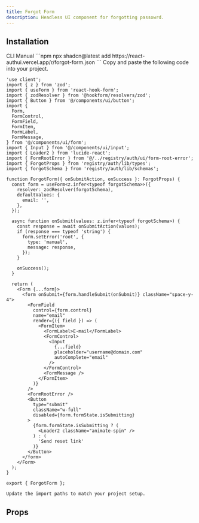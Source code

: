 ```yaml
---
title: Forgot Form
description: Headless UI component for forgotting passowrd.
---
```


<PreviewComponent name="forgot-form" />

## Installation
<Tabs defaultValue="CLI">
  <TabsList>
    <TabsTrigger value="CLI">CLI</TabsTrigger>
    <TabsTrigger value="Manual">Manual</TabsTrigger>
  </TabsList>
  <TabsContent value="CLI">
    ```npm
    npx shadcn@latest add https://react-authui.vercel.app/r/forgot-form.json
    ```
  </TabsContent>
  <TabsContent value="Manual">
    Copy and paste the following code into your project.

```tsx title="forgot-form.tsx"
'use client';
import { z } from 'zod';
import { useForm } from 'react-hook-form';
import { zodResolver } from '@hookform/resolvers/zod';
import { Button } from '@/components/ui/button';
import {
  Form,
  FormControl,
  FormField,
  FormItem,
  FormLabel,
  FormMessage,
} from '@/components/ui/form';
import { Input } from '@/components/ui/input';
import { Loader2 } from 'lucide-react';
import { FormRootError } from '@/../registry/auth/ui/form-root-error';
import { ForgotProps } from 'registry/auth/lib/types';
import { forgotSchema } from 'registry/auth/lib/schemas';

function ForgotForm({ onSubmitAction, onSuccess }: ForgotProps) {
  const form = useForm<z.infer<typeof forgotSchema>>({
    resolver: zodResolver(forgotSchema),
    defaultValues: {
      email: '',
    },
  });

  async function onSubmit(values: z.infer<typeof forgotSchema>) {
    const response = await onSubmitAction(values);
    if (response === typeof 'string') {
      form.setError('root', {
        type: 'manual',
        message: response,
      });
    }

    onSuccess();
  }

  return (
    <Form {...form}>
      <form onSubmit={form.handleSubmit(onSubmit)} className="space-y-4">
        <FormField
          control={form.control}
          name="email"
          render={({ field }) => (
            <FormItem>
              <FormLabel>E-mail</FormLabel>
              <FormControl>
                <Input
                  {...field}
                  placeholder="username@domain.com"
                  autoComplete="email"
                />
              </FormControl>
              <FormMessage />
            </FormItem>
          )}
        />
        <FormRootError />
        <Button
          type="submit"
          className="w-full"
          disabled={form.formState.isSubmitting}
        >
          {form.formState.isSubmitting ? (
            <Loader2 className="animate-spin" />
          ) : (
            'Send reset link'
          )}
        </Button>
      </form>
    </Form>
  );
}

export { ForgotForm };

```

    Update the import paths to match your project setup.
  </TabsContent>
</Tabs>

## Props

<AutoTypeTable path="registry/auth/lib/types.ts" name="LoginProps" />
